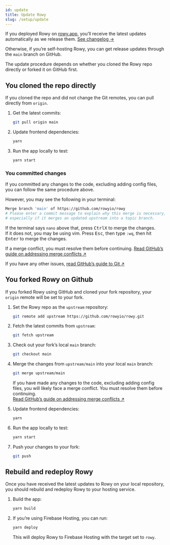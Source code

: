 ```yaml
---
id: update
title: Update Rowy
slug: /setup/update
---
```



If you deployed Rowy on [rowy.app](https://rowy.app/deploy), you’ll receive the
latest updates automatically as we release them.
[See changelog&nbsp;&RightArrow;](../changelog/changelog.mdx)

Otherwise, if you’re self-hosting Rowy, you can get release updates through the
`main` branch on GitHub.

The update procedure depends on whether you cloned the Rowy repo directly or
forked it on GitHub first.

<Tabs id="clone-fork-tabs">
<TabItem value="clone" label="Cloned directly" default>

## You cloned the repo directly

If you cloned the repo and did not change the Git remotes, you can pull directly
from `origin`.

1. Get the latest commits:

   ```bash
   git pull origin main
   ```

2. Update frontend dependencies:

   ```bash
   yarn
   ```

3. Run the app locally to test:

   ```bash
   yarn start
   ```

### You committed changes

If you committed any changes to the code, excluding adding config files, you can
follow the same procedure above.

However, you may see the following in your terminal:

```bash
Merge branch 'main' of https://github.com/rowyio/rowy
# Please enter a commit message to explain why this merge is necessary,
# especially if it merges an updated upstream into a topic branch.
```

If the terminal says `nano` above that, press <kbd>Ctrl</kbd><kbd>X</kbd> to
merge the changes.  
If it does not, you may be using vim. Press <kbd>Esc</kbd>, then type `:wq`,
then hit <kbd>Enter</kbd> to merge the changes.

If a merge conflict, you must resolve them before continuing.
[Read GitHub’s guide on addressing merge conflicts&nbsp;&UpperRightArrow;](https://docs.github.com/en/github/collaborating-with-pull-requests/addressing-merge-conflicts)

If you have any other issues,
[read GitHub’s guide to Git&nbsp;&UpperRightArrow;](https://docs.github.com/en/get-started/using-git)

</TabItem>
<TabItem value="fork" label="Forked on GitHub">

## You forked Rowy on Github

If you forked Rowy using GitHub and cloned your fork repository, your `origin`
remote will be set to your fork.

1. Set the Rowy repo as the `upstream` repository:

   ```bash
   git remote add upstream https://github.com/rowyio/rowy.git
   ```

2. Fetch the latest commits from `upstream`:

   ```bash
   git fetch upstream
   ```

3. Check out your fork’s local `main` branch:

   ```bash
   git checkout main
   ```

4. Merge the changes from `upstream/main` into your local `main` branch:

   ```bash
   git merge upstream/main
   ```

   If you have made any changes to the code, excluding adding config files, you
   will likely face a merge conflict. You must resolve them before continuing.  
   [Read GitHub’s guide on addressing merge conflicts&nbsp;&UpperRightArrow;](https://docs.github.com/en/github/collaborating-with-pull-requests/addressing-merge-conflicts)

5. Update frontend dependencies:

   ```bash
   yarn
   ```

6. Run the app locally to test:

   ```bash
   yarn start
   ```

7. Push your changes to your fork:
   ```bash
   git push
   ```

</TabItem>
</Tabs>

## Rebuild and redeploy Rowy

Once you have received the latest updates to Rowy on your local repository, you
should rebuild and redeploy Rowy to your hosting service.

1. Build the app:

   ```bash
   yarn build
   ```

2. If you’re using Firebase Hosting, you can run:

   ```bash
   yarn deploy
   ```

   This will deploy Rowy to Firebase Hosting with the target set to `rowy`.
